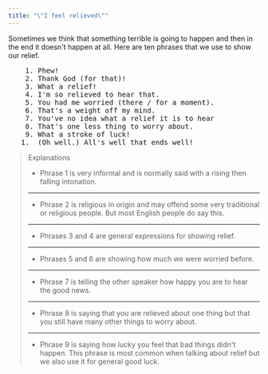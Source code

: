 ```yaml
---
title: "\"I feel relieved\""
---
```


Sometimes we think that something terrible is going to happen and then in the end it doesn't happen at all. Here are ten phrases that we use to show our relief.

<pre className="text-xl font-semibold font-sans leading-3">
    1. Phew!
    2. Thank God (for that)!
    3. What a relief!
    4. I'm so relieved to hear that.
    5. You had me worried (there / for a moment).
    6. That's a weight off my mind.
    7. You've no idea what a relief it is to hear
    8. That's one less thing to worry about.
    9. What a stroke of luck!
   1.  (Oh well.) All's well that ends well!
</pre>

> Explanations
>
> - Phrase 1 is very informal and is normally said with a rising then falling intonation.
>
> ---
>
> - Phrase 2 is religious in origin and may offend some very traditional or religious people. But most English people do say this.
>
> ---
>
> - Phrases 3 and 4 are general expressions for showing relief.
>
> ---
>
> - Phrases 5 and 6 are showing how much we were worried before.
>
> ---
>
> - Phrase 7 is telling the other speaker how happy you are to hear the good news.
>
> ---
>
> - Phrase 8 is saying that you are relieved about one thing but that you still have many other things to worry about.
>
> ---
>
> - Phrase 9 is saying how lucky you feel that bad things didn't happen. This phrase is most common when talking about relief but we also use it for general good luck.
